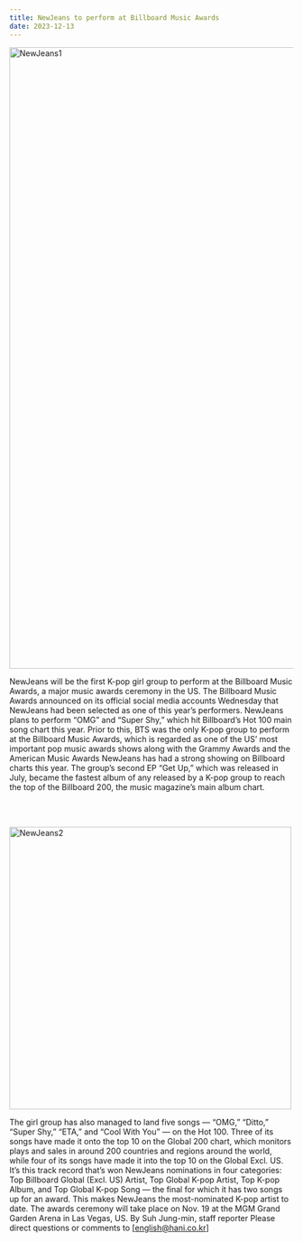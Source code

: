 ```yaml
---
title: NewJeans to perform at Billboard Music Awards
date: 2023-12-13
---
```


<img
  src="/assets/images/blogs/post-02.jpg"
  width="1100px"
  height="auto"
  alt="NewJeans1"
/>

NewJeans will be the first K-pop girl group to perform at the Billboard Music Awards, a major music awards ceremony in the US. The Billboard Music Awards announced on its official social media accounts Wednesday that NewJeans had been selected as one of this year’s performers.
NewJeans plans to perform “OMG” and “Super Shy,” which hit Billboard’s Hot 100 main song chart this year.
Prior to this, BTS was the only K-pop group to perform at the Billboard Music Awards, which is regarded as one of the US’ most important pop music awards shows along with the Grammy Awards and the American Music Awards NewJeans has had a strong showing on Billboard charts this year. The group’s second EP “Get Up,” which was released in July, became the fastest album of any released by a K-pop group to reach the top of the Billboard 200, the music magazine’s main album chart.

<br></br>

<img
  src="/assets/images/NewJeans.jpg"
  width="500px"
  height="auto"
  alt="NewJeans2"
/>

The girl group has also managed to land five songs — “OMG,” “Ditto,” “Super Shy,” “ETA,” and “Cool With You” — on the Hot 100. Three of its songs have made it onto the top 10 on the Global 200 chart, which monitors plays and sales in around 200 countries and regions around the world, while four of its songs have made it into the top 10 on the Global Excl. US.
It’s this track record that’s won NewJeans nominations in four categories: Top Billboard Global (Excl. US) Artist, Top Global K-pop Artist, Top K-pop Album, and Top Global K-pop Song — the final for which it has two songs up for an award. This makes NewJeans the most-nominated K-pop artist to date.
The awards ceremony will take place on Nov. 19 at the MGM Grand Garden Arena in Las Vegas, US.
By Suh Jung-min, staff reporter
Please direct questions or comments to [english@hani.co.kr]
